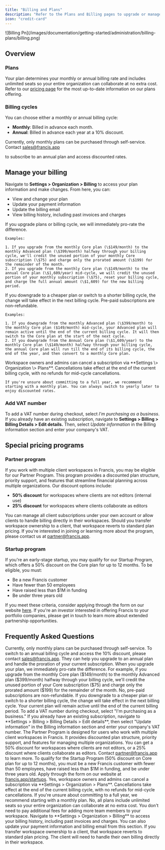 ```yaml
---
title: "Billing and Plans"
description: "Refer to the Plans and Billing pages to upgrade or manage an existing subscription."
icon: "credit-card"
---
```


<Frame>
  ![Billing Pn](/images/documentation/getting-started/administration/billing-plans/billing.png)
</Frame>

## Overview

### Plans

Your plan determines your monthly or annual billing rate and includes unlimited seats so your entire organization can collaborate at no extra cost. Refer to our [pricing page](https://www.francis.app/pricing) for the most up-to-date information on our plans offering.

### Billing cycles

You can choose either a monthly or annual billing cycle:

- **Monthly**: Billed in advance each month.
- **Annual**: Billed in advance each year at a 10% discount.

<Tip>
  Currently, only monthly plans can be purchased through self-service. Contact <a href="mailto:sales@francis.app">
  sales@francis.app</a>

   to subscribe to an annual plan and access discounted rates.
</Tip>

## Manage your billing

Navigate to **Settings \> Organization \> Billing** to access your plan information and make changes. From here, you can:

- View and change your plan
- Update your payment information
- Update the billing email
- View billing history, including past invoices and charges

<Tabs>
  <Tab title="Upgrade">
    If you upgrade plans or billing cycle, we will immediately pro-rate the difference. 

    Examples:

    1. If you upgrade from the monthly Core plan (\$149/month) to the monthly Advanced plan (\$399/month) halfway through your billing cycle, we'll credit the unused portion of your monthly Core subscription (\$75) and charge only the prorated amount (\$199) for the remainder of the month.
    2. If you upgrade from the monthly Core plan (\$149/month) to the annual Core plan (\$1,609/year) mid-cycle, we will credit the unused portion of your monthly subscription (\$75), reset your billing cycle, and charge the full annual amount (\$1,609) for the new billing period.
  </Tab>
  <Tab title="Downgrade">
    If you downgrade to a cheaper plan or switch to a shorter billing cycle, the change will take effect in the next billing cycle. Pre-paid subscriptions are non-refundable.

    Examples:

    1. If you downgrade from the monthly Advanced plan (\$399/month) to the monthly Core plan ($149/month) mid-cycle, your Advanced plan will remain active until the end of the current billing cycle. It will then switch to the Core plan at the start of the next cycle.
    2. If you downgrade from the Annual Core plan (\$1,609/year) to the monthly Core plan (\$149/month) halfway through your billing cycle, the annual Core plan will run till the end of its billing cycle, the end of the year, and then convert to a monthly Core plan.
  </Tab>
  <Tab title="Cancel">
    Workspace owners and admins can cancel a subscription via **Settings \> Organization \> Plans**. Cancellations take effect at the end of the current billing cycle, with no refunds for mid-cycle cancellations.

    If you're unsure about committing to a full year, we recommend starting with a monthly plan. You can always switch to yearly later to enjoy discounted rates.
  </Tab>
</Tabs>

### Add VAT number

To add a VAT number during checkout, select _I'm purchasing as a business_. If you already have an existing subscription, navigate to **Settings \> Billing \> Billing Details \> Edit details.** Then, select _Update information_ in the Billing information section and enter your company's VAT.

## Special pricing programs

### Partner program

If you work with multiple client workspaces in Francis, you may be eligible for our Partner Program. This program provides a discounted plan structure, priority support, and features that streamline financial planning across multiple organizations. Our discount options include:

- **50% discount** for workspaces where clients are not editors (internal use)  
- **25% discount** for workspaces where clients collaborate as editors  

You can manage all client subscriptions under your own account or allow clients to handle billing directly in their workspaces. Should you transfer workspace ownership to a client, that workspace reverts to standard plan pricing. If you're interested in joining or learning more about the program, please contact us at [partner@francis.app](mailto:partner@francis.app).

### Startup program

If you're an early-stage startup, you may qualify for our Startup Program, which offers a 50% discount on the Core plan for up to 12 months. To be eligible, you must:

- Be a new Francis customer
- Have fewer than 50 employees
- Have raised less than \$1M in funding
- Be under three years old

If you meet these criteria, consider applying through the form on our website [here](https://www.francis.app/startups#startup-application). If you're an investor interested in offering Francis to your portfolio companies, please get in touch to learn more about extended partnership opportunities.

## Frequently Asked Questions

<AccordionGroup>
  <Accordion title="How do I change my billing cycle from monthly to annual?">
    Currently, only monthly plans can be purchased through self-service. To switch to an annual billing cycle and access the 10% discount, please contact <a href="mailto:sales@francis.app">sales@francis.app</a>. They can help you upgrade to an annual plan and handle the proration of your current subscription.
  </Accordion>

  <Accordion title="What happens if I upgrade my plan mid-cycle?">
    When you upgrade your plan, we immediately pro-rate the difference. For example, if you upgrade from the monthly Core plan ($149/month) to the monthly Advanced plan ($399/month) halfway through your billing cycle, we'll credit the unused portion of your Core subscription ($75) and charge only the prorated amount ($199) for the remainder of the month.
  </Accordion>

  <Accordion title="Can I get a refund if I downgrade my plan?">
    No, pre-paid subscriptions are non-refundable. If you downgrade to a cheaper plan or switch to a shorter billing cycle, the change will take effect in the next billing cycle. Your current plan will remain active until the end of the current billing period.
  </Accordion>

  <Accordion title="How do I add or update my VAT number?">
    To add a VAT number during checkout, select "I'm purchasing as a business." If you already have an existing subscription, navigate to **Settings > Billing > Billing Details > Edit details**, then select "Update information" in the Billing information section and enter your company's VAT number.
  </Accordion>

  <Accordion title="What is the Partner Program and how do I qualify?">
    The Partner Program is designed for users who work with multiple client workspaces in Francis. It provides discounted plan structure, priority support, and features for managing multiple organizations. You can get a 50% discount for workspaces where clients are not editors, or a 25% discount where clients collaborate as editors. Contact <a href="mailto:partner@francis.app">partner@francis.app</a> to learn more.
  </Accordion>

  <Accordion title="How do I apply for the Startup Program?">
    To qualify for the Startup Program (50% discount on Core plan for up to 12 months), you must be a new Francis customer with fewer than 50 employees, have raised less than $1M in funding, and be under three years old. Apply through the form on our website at <a href="https://www.francis.app/startups#startup-application">francis.app/startups</a>.
  </Accordion>

  <Accordion title="Can I cancel my subscription at any time?">
    Yes, workspace owners and admins can cancel a subscription via **Settings > Organization > Plans**. Cancellations take effect at the end of the current billing cycle, with no refunds for mid-cycle cancellations. If you're unsure about committing to a full year, we recommend starting with a monthly plan.
  </Accordion>

  <Accordion title="Do I need to pay extra for additional team members?">
    No, all plans include unlimited seats so your entire organization can collaborate at no extra cost. You don't need to pay additional fees for adding more team members to your workspace.
  </Accordion>

  <Accordion title="How do I view my billing history and invoices?">
    Navigate to **Settings > Organization > Billing** to access your billing history, including past invoices and charges. You can also update your payment information and billing email from this section.
  </Accordion>

  <Accordion title="What happens if I transfer workspace ownership to a client?">
    If you transfer workspace ownership to a client, that workspace reverts to standard plan pricing. The client will need to handle their own billing directly in their workspace.
  </Accordion>
</AccordionGroup>